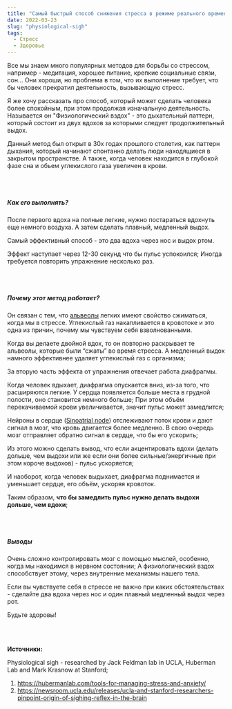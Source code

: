 ```yaml
---
title: "Самый быстрый способ снижения стресса в режиме реального времени"
date: 2022-03-23
slug: "physiological-sigh"
tags:
  - Стресс
  - Здоровье 
---
```

Все мы знаем много популярных методов для борьбы со стрессом, например - медитация, хорошее питание, крепкие социальные связи, сон…
Они хороши, но проблема в том, что их выполнение требует, что бы человек прекратил деятельность, вызывающую стресс. 

Я же хочу рассказать про способ, который может сделать человека более спокойным, при этом продолжая изначальную деятельность.
Называется он "Физиологический вздох" - это дыхательный паттерн, который состоит из двух вдохов за которыми следует продолжительный выдох.  

Данный метод был открыт в 30х годах прошлого столетия, как паттерн дыхания, который начинают спонтанно делать люди находящиеся в закрытом пространстве. А также, когда человек находится в глубокой фазе сна и обьем углекислого газа увеличен в крови.

<br></br>

##### Как его выполнять? 

После первого вдоха на полные легкие, нужно постараться вдохнуть еще немного воздуха. А затем сделать плавный, медленный выдох. 

Самый эффективный способ - это два вдоха через нос и выдох ртом.  

Эффект наступает через 12-30 секунд что бы пульс успокоился; Иногда требуется повторить упражнение несколько раз.

<br></br>

##### Почему этот метод работает? 

Он связан с тем, что [альвеолы](https://ru.wikipedia.org/wiki/%D0%9B%D1%91%D0%B3%D0%BE%D1%87%D0%BD%D0%B0%D1%8F_%D0%B0%D0%BB%D1%8C%D0%B2%D0%B5%D0%BE%D0%BB%D0%B0) легких имеют свойство сжиматься, когда мы в стрессе. 
Углекислый газ накапливается в кровотоке и это одна из причин, почему мы чувствуем себя взволнованными. 

Когда вы делаете двойной вдох, то он повторно раскрывает те альвеолы, которые были “сжаты” во время стресса. 
А медленный выдох намного эффективнее удаляет углекислый газ с организма; 

За вторую часть эффекта от упражнения отвечает работа диафрагмы.

Когда человек вдыхает, диафрагма опускается вниз, из-за того, что расширяются легкие. У сердца появляется больше места в грудной полости, оно становится немного больше; 
При этом объём перекачиваемой крови увеличивается, значит пульс может замедлится; 

Нейроны в сердце ([Sinoatrial node](https://en.wikipedia.org/wiki/Sinoatrial_node)) отслеживают поток крови и дают сигнал в мозг, что кровь двигается более медленно. В свою очередь мозг отправляет обратно сигнал в сердце, что бы его ускорить;

Из этого можно сделать вывод, что если акцентировать вдохи (делать дольше, чем выдохи или же если они более сильные/энергичные при этом короче выдохов) - пульс ускоряется;

И наоборот, когда человек выдыхает, диафрагма поднимается и уменьшает сердце, его объём, ускоряя кровоток. 

Таким образом, **что бы замедлить пульс нужно делать выдохи дольше, чем вдохи**;

<br></br>

##### Выводы

Очень сложно контролировать мозг с помощью мыслей, особенно, когда мы находимся в нервном состоянии; А физиологический вздох способствует этому, через внутренние механизмы нашего тела. 

Если вы чувствуете себя в стрессе не важно при каких обстоятельствах - сделайте два вдоха через нос и один плавный медленный выдох через рот.

Будьте здоровы! 

<br></br>

**Источники:**

Physiological sigh - researched by Jack Feldman lab in UCLA, Huberman Lab and Mark Krasnow at Stanford; 

1. https://hubermanlab.com/tools-for-managing-stress-and-anxiety/
2. https://newsroom.ucla.edu/releases/ucla-and-stanford-researchers-pinpoint-origin-of-sighing-reflex-in-the-brain 
